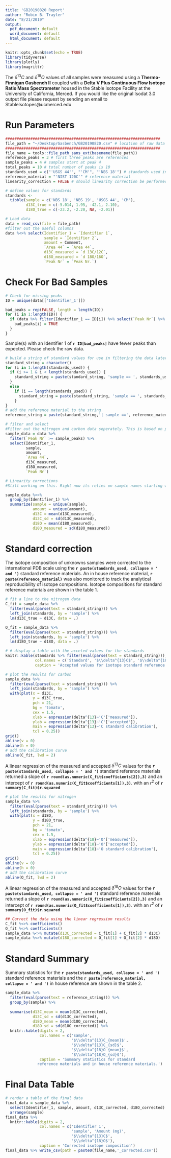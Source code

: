 ```yaml
---
title: 'GB20190820 Report'
author: "Robin B. Trayler"
date: "8/21/2019"
output:
  pdf_document: default
  word_document: default
  html_document: default
---
```


```r
knitr::opts_chunk$set(echo = TRUE)
library(tidyverse)
library(plotly)
library(magrittr)
```

The $\delta^{13}C$ and $\delta^{18}O$ values of all samples were measured using a __Thermo-Finnigan Gasbench II__ coupled with a __Delta V Plus Continuous Flow Isotope Ratio Mass Spectrometer__ housed in the Stable Isotope Facility at the University of California, Merced. If you would like the original Isodat 3.0 output file please request by sending an email to StableIsotopes@ucmerced.edu

# Run Parameters
```r
####################################################################
file_path = "~/Desktop/Gasbench/GB20190820.csv" # location of raw data file #
####################################################################
file_name = tools::file_path_sans_ext(basename(file_path))
reference_peaks = 3 # first three peaks are references
sample_peaks = 4 # samples start at peak 4
total_peaks = 10 # total number of peaks is 10
standards_used = c("'USGS 44'", "'CM'", "'NBS 18'") # standards used in run
reference_material = "'NIST 120C'" # reference material
linearity_correction = FALSE # should linearity correction be performed?
```

```r
# define values for standards
standards <- 
  tibble(sample = c('NBS 18', 'NBS 19', 'USGS 44', 'CM'), 
         d13C_true = c(-5.014, 1.95, -42.1, 2.10),
         d18O_true = c(-23.2, -2.20, NA, -2.01))
```

```r
# Load data
data = read_csv(file = file_path)
#filter out the useful columns
data %<>% select(Identifier_1 = `Identifier 1`,
                 sample = `Identifier 2`,
                 amount = Comment,
                 `Area 44` = `Area 44`,
                 d13C_measured = `d 13C/12C`,
                 d18O_measured = `d 18O/16O`,
                 `Peak Nr` = `Peak Nr.`)
```

# Check For Bad Samples
```r
# Check for missing peaks
ID = unique(data[['Identifier_1']])

bad_peaks = rep(FALSE, length = length(ID))
for (i in 1:length(ID)) {
  if (data %>% filter(Identifier_1 == ID[i]) %>% select(`Peak Nr`) %>% nrow() < total_peaks) {
    bad_peaks[i] = TRUE
  }
}
```

Sample(s) with an Identifier 1 of __`r ID[bad_peaks]`__ have fewer peaks than expected. Please check the raw data. 

```r
# build a string of standard values for use in filtering the data later
standard_string = character()
for (i in 1:length(standards_used)) {
  if (i >= 1 & i < length(standards_used)) {
    standard_string = paste(standard_string, 'sample == ', standards_used[i], '|')
  }
  else
    if (i == length(standards_used)) {
      standard_string = paste(standard_string, 'sample == ', standards_used[i])
    }
}
# add the reference material to the string
reference_string = paste(standard_string,'| sample ==', reference_material)
```

```r
# filter and select
#Filter out the nitrogen and carbon data seperately. This is based on peak number which can cause problems if there are  #missing peaks. It might be better to filter on retention time so the code will only grab peaks within the correct time #window.
sample_data = data %>% 
  filter(`Peak Nr` >= sample_peaks) %>% 
  select(Identifier_1, 
         sample,
         amount,
         `Area 44`,
         d13C_measured,
         d18O_measured,
         `Peak Nr`)
```

```r
# Linearity corrections
#Still working on this. Right now its relies on sample names starting with 'lin' to indicate that they should be used to do #a linearity correction.
```

```r
sample_data %<>% 
  group_by(Identifier_1) %>% 
  summarize(sample = unique(sample),
            amount = unique(amount),
            d13C = mean(d13C_measured),
            d13C_sd = sd(d13C_measured),
            d18O = mean(d18O_measured),
            d18O_measured = sd(d18O_measured))
```
# Standard correction
The isotope composition of unknowns samples were corrected to the international PDB scale using the __`r paste(standards_used, collapse = ' and ')`__ standard reference materials. An in house reference material, __`r paste(reference_material)`__ was also monitored to track the analytical reproducibility of isotope compositions. Isotope compositions for standard reference materials are shown in the table 1. 

```r
# fit a line to the nitrogen data
C_fit = sample_data %>% 
  filter(eval(parse(text = standard_string))) %>% 
  left_join(standards, by = 'sample') %>% 
  lm(d13C_true ~ d13C, data = .) 

O_fit = sample_data %>% 
  filter(eval(parse(text = standard_string))) %>% 
  left_join(standards, by = 'sample') %>% 
  lm(d18O_true ~ d18O, data = .) 

# # display a table with the acceted values for the standards
knitr::kable(standards %>% filter(eval(parse(text = standard_string))),
             col.names = c('Standard', '$\\delta^{13}C$', '$\\delta^{18}O$'),
             caption = 'Accepted values for isotope standard reference materials')
```

```r
# plot the results for carbon
sample_data %>% 
  filter(eval(parse(text = standard_string))) %>% 
  left_join(standards, by = 'sample') %>% 
  with(plot(x = d13C, 
            y = d13C_true, 
            pch = 21, 
            bg = 'tomato', 
            cex = 1.5,
            xlab = expression(delta^{13}~'C'['measured']),
            ylab = expression(delta^{13}~'C'['accepted']),
            main = expression(delta^{13}~'C standard calibration'),
            tcl = 0.25))
grid()
abline(v = 0)
abline(h = 0)
# add the calibration curve
abline(C_fit, lwd = 2)
```
A linear regression of the measured and accepted $\delta^{13}C$ values for the __`r paste(standards_used, collapse = ' and ')`__ standard reference materials returned a slope of __`r round(as.numeric(C_fit$coefficients[2]),3)`__ and an intercept of __`r round(as.numeric(C_fit$coefficients[1]),3)`__. with an $r^2$ of __`r summary(C_fit)$r.squared`__

```r
# plot the results for nitrogen
sample_data %>% 
  filter(eval(parse(text = standard_string))) %>% 
  left_join(standards, by = 'sample') %>% 
  with(plot(x = d18O, 
            y = d18O_true, 
            pch = 21, 
            bg = 'tomato', 
            cex = 1.5,
            xlab = expression(delta^{18}~'O'['measured']),
            ylab = expression(delta^{18}~'O'['accepted']),
            main = expression(delta^{18}~'O standard calibration'),
            tcl = 0.25))
grid()
abline(v = 0)
abline(h = 0)
# add the calibration curve
abline(O_fit, lwd = 2)
```
A linear regression of the measured and accepted $\delta^{18}O$ values for the __`r paste(standards_used, collapse = ' and ')`__ standard reference materials returned a slope of __`r round(as.numeric(O_fit$coefficients[2]),3)`__ and an intercept of __`r round(as.numeric(O_fit$coefficients[1]),3)`__. with an $r^2$ of __`r summary(O_fit)$r.squared`__

```r
## Correct the data using the linear regression results
C_fit %<>% coefficients()
O_fit %<>% coefficients()
sample_data %<>% mutate(d13C_corrected = C_fit[1] + C_fit[2] * d13C)
sample_data %<>% mutate(d18O_corrected = O_fit[1] + O_fit[2] * d18O)
```

# Standard Summary
Summary statistics for the __`r paste(standards_used, collapse = ' and ')`__ standard reference materials and the __`r paste(reference_material, collapse = ' and ')`__ in house reference are shown in the table 2. 
```r
sample_data %>%
  filter(eval(parse(text = reference_string))) %>% 
  group_by(sample) %>% 
  
  summarise(d13C_mean = mean(d13C_corrected),
            d13C_sd = sd(d13C_corrected),
            d18O_mean = mean(d18O_corrected),
            d18O_sd = sd(d18O_corrected)) %>% 
  knitr::kable(digits = 2, 
               col.names = c('sample', 
                             '$\\delta^{13}C_{mean}$', 
                             '$\\delta^{13}C_{sd}$', 
                             '$\\delta^{18}O_{mean}$', 
                             '$\\delta^{18}O_{sd}$'),
               caption = 'Summary statistics for standard 
              reference materials and in house reference materials.')
```

# Final Data Table
```r
# render a table of the final data
final_data = sample_data %>% 
  select(Identifier_1, sample, amount, d13C_corrected, d18O_corrected) %>% 
  arrange(sample) 
final_data %>% 
  knitr::kable(digits = 2,
               col.names = c('Identifier 1', 
                             'sample', 'Amount (mg)',
                             '$\\delta^{13}C$', 
                             '$\\delta^{18}O$'),
               caption = 'Corrected isotope composition')
final_data %>% write_csv(path = paste0(file_name,'_corrected.csv'))
```
